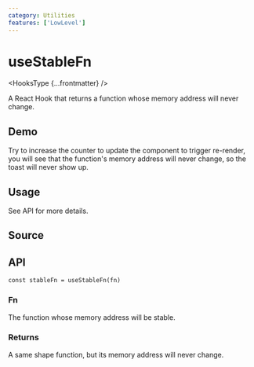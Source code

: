 ```yaml
---
category: Utilities
features: ['LowLevel']
---
```


# useStableFn


<HooksType {...frontmatter} />

A React Hook that returns a function whose memory address will never change.

## Demo

Try to increase the counter to update the component to trigger re-render, you will see that the function's memory address will never change, so the toast will never show up.


<App />

## Usage

See API for more details.

## Source


<Source />

## API

```tsx
const stableFn = useStableFn(fn)
```

### Fn

The function whose memory address will be stable.

### Returns

A same shape function, but its memory address will never change.

